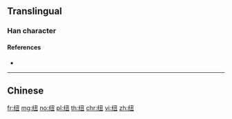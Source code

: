 {{character info/new}}
{{also|紐}}
==Translingual==

===Han character===
{{Han char|rn=120|rad=纟|as=04|sn=7|four=|canj=VMNG|ids=⿰纟丑}}

====References====
* {{Han ref|kx=0944.251|hdz=53378.010|uh=7EBD}}

----

==Chinese==
{{zh-see|紐}}

[[fr:纽]]
[[mg:纽]]
[[no:纽]]
[[pl:纽]]
[[th:纽]]
[[chr:纽]]
[[vi:纽]]
[[zh:纽]]